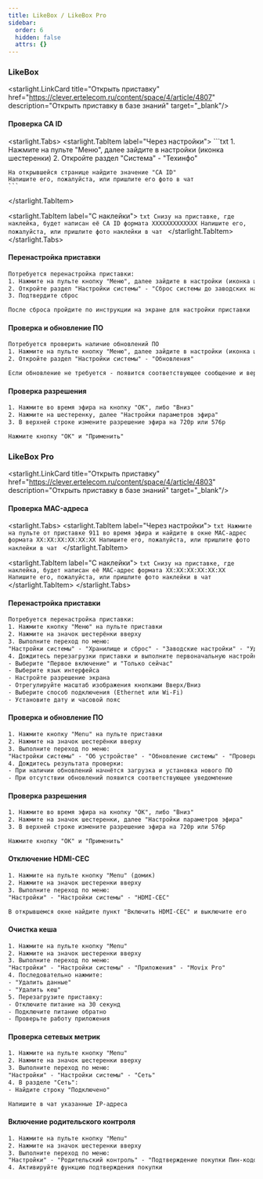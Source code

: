 ```yaml
---
title: LikeBox / LikeBox Pro
sidebar:
  order: 6
  hidden: false
  attrs: {}
---
```

### LikeBox

<starlight.LinkCard title="Открыть приставку" href="https://clever.ertelecom.ru/content/space/4/article/4807" description="Открыть приставку в базе знаний" target="_blank"/>

#### Проверка CA ID

<starlight.Tabs>
  <starlight.TabItem label="Через настройки">
    ```txt
    1. Нажмите на пульте "Меню", далее зайдите в настройки (иконка шестеренки)
    2. Откройте раздел "Система" - "Техинфо"

    На открывшейся странице найдите значение "CA ID"
    Напишите его, пожалуйста, или пришлите его фото в чат
    ```
  </starlight.TabItem>

  <starlight.TabItem label="С наклейки">
    ```txt
    Снизу на приставке, где наклейка, будет написан её CA ID формата XXXXXXXXXXXXX
    Напишите его, пожалуйста, или пришлите фото наклейки в чат
    ```
  </starlight.TabItem>
</starlight.Tabs>

#### Перенастройка приставки

```txt
Потребуется перенастройка приставки:
1. Нажмите на пульте кнопку "Меню", далее зайдите в настройки (иконка шестеренки)
2. Откройте раздел "Настройки системы" - "Сброс системы до заводских настроек"
3. Подтвердите сброс

После сброса пройдите по инструкции на экране для настройки приставки
```

#### Проверка и обновление ПО

```txt
Потребуется проверить наличие обновлений ПО
1. Нажмите на пульте кнопку "Меню", далее зайдите в настройки (иконка шестеренки)
2. Откройте раздел "Настройки системы" - "Обновления"

Если обновление не требуется - появится соответствующее сообщение и версия установленного ПО
```

#### Проверка разрешения

```txt
1. Нажмите во время эфира на кнопку "ОК", либо "Вниз"
2. Нажмите на шестеренку, далее "Настройки параметров эфира"
3. В верхней строке измените разрешение эфира на 720p или 576p

Нажмите кнопку "ОК" и "Применить"
```

### LikeBox Pro

<starlight.LinkCard title="Открыть приставку" href="https://clever.ertelecom.ru/content/space/4/article/4803" description="Открыть приставку в базе знаний" target="_blank"/>

#### Проверка MAC-адреса

<starlight.Tabs>
  <starlight.TabItem label="Через настройки">
    ```txt
    Нажмите на пульте от приставке 911 во время эфира и найдите в окне MAC-адрес формата XX:XX:XX:XX:XX:XX
    Напишите его, пожалуйста, или пришлите фото наклейки в чат
    ```
  </starlight.TabItem>

  <starlight.TabItem label="С наклейки">
    ```txt
    Снизу на приставке, где наклейка, будет написан её MAC-адрес формата XX:XX:XX:XX:XX:XX
    Напишите его, пожалуйста, или пришлите фото наклейки в чат
    ```
  </starlight.TabItem>
</starlight.Tabs>

#### Перенастройка приставки

```txt
Потребуется перенастройка приставки:
1. Нажмите кнопку "Меню" на пульте приставки
2. Нажмите на значок шестерёнки вверху
3. Выполните переход по меню:
"Настройки системы" - "Хранилище и сброс" - "Заводские настройки" - "Удалить все"
4. Дождитесь перезагрузки приставки и выполните первоначальную настройку:
- Выберите "Первое включение" и "Только сейчас"
- Выберите язык интерфейса
- Настройте разрешение экрана
- Отрегулируйте масштаб изображения кнопками Вверх/Вниз
- Выберите способ подключения (Ethernet или Wi-Fi)
- Установите дату и часовой пояс
```

#### Проверка и обновление ПО

```txt
1. Нажмите кнопку "Menu" на пульте приставки
2. Нажмите на значок шестерёнки вверху
3. Выполните переход по меню:
"Настройки системы" - "Об устройстве" - "Обновление системы" - "Проверить наличие обновлений"
4. Дождитесь результата проверки:
- При наличии обновлений начнётся загрузка и установка нового ПО
- При отсутствии обновлений появится соответствующее уведомление
```

#### Проверка разрешения

```txt
1. Нажмите во время эфира на кнопку "ОК", либо "Вниз"
2. Нажмите на значок шестеренки, далее "Настройки параметров эфира"
3. В верхней строке измените разрешение эфира на 720p или 576p

Нажмите кнопку "ОК" и "Применить"
```

#### Отключение HDMI-CEC

```txt
1. Нажмите на пульте кнопку "Menu" (домик)
2. Нажмите на значок шестеренки вверху
3. Выполните переход по меню:
"Настройки" - "Настройки системы" - "HDMI-CEC"

В открывшемся окне найдите пункт "Включить HDMI-CEC" и выключите его
```

#### Очистка кеша

```txt
1. Нажмите на пульте кнопку "Menu"
2. Нажмите на значок шестеренки вверху
3. Выполните переход по меню:
"Настройки" - "Настройки системы" - "Приложения" - "Movix Pro"
4. Последовательно нажмите:
- "Удалить данные"
- "Удалить кеш"
5. Перезагрузите приставку:
- Отключите питание на 30 секунд
- Подключите питание обратно
- Проверьте работу приложения
```

#### Проверка сетевых метрик

```txt
1. Нажмите на пульте кнопку "Menu"
2. Нажмите на значок шестеренки вверху
3. Выполните переход по меню:
"Настройки" - "Настройки системы" - "Сеть"
4. В разделе "Сеть":
- Найдите строку "Подключено"

Напишите в чат указанные IP-адреса
```

#### Включение родительского контроля

```txt
1. Нажмите на пульте кнопку "Menu"
2. Нажмите на значок шестеренки вверху
3. Выполните переход по меню:
"Настройки" - "Родительский контроль" - "Подтверждение покупки Пин-кодом"
4. Активируйте функцию подтверждения покупки
```
